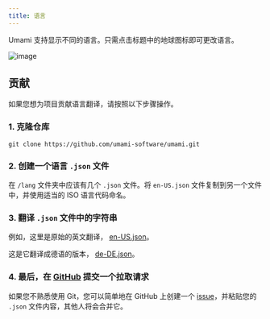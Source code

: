 ```yaml
---
title: 语言
---
```


Umami 支持显示不同的语言。只需点击标题中的地球图标即可更改语言。

![image](/images/docs/v1/languages.png)

## 贡献

如果您想为项目贡献语言翻译，请按照以下步骤操作。

### 1. 克隆仓库

```shell
git clone https://github.com/umami-software/umami.git
```

### 2. 创建一个语言 `.json` 文件

在 `/lang` 文件夹中应该有几个 `.json` 文件。将 `en-US.json` 文件复制到另一个文件中，并使用适当的 ISO 语言代码命名。

### 3. 翻译 `.json` 文件中的字符串

例如，这里是原始的英文翻译， [en-US.json](https://raw.githubusercontent.com/umami-software/umami/v1/lang/en-US.json)。

这是它翻译成德语的版本， [de-DE.json](https://raw.githubusercontent.com/umami-software/umami/v1/lang/de-DE.json)。

### 4. 最后，在 [GitHub](https://github.com/umami-software/umami) 提交一个拉取请求

如果您不熟悉使用 Git，您可以简单地在 GitHub 上创建一个 [issue](https://github.com/umami-software/umami/issues)，并粘贴您的 `.json` 文件内容，其他人将会合并它。